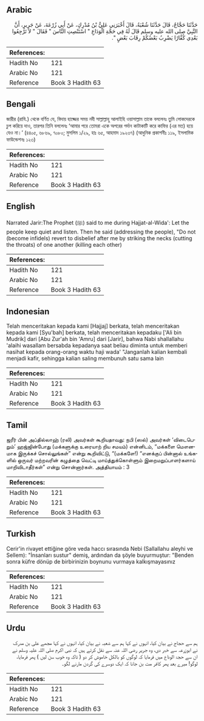 ## Arabic


<div dir="rtl" lang="ar" style={{fontSize:'larger',backgroundColor:'#f8f9fa',padding:20}}>
حَدَّثَنَا حَجَّاجٌ، قَالَ حَدَّثَنَا شُعْبَةُ، قَالَ أَخْبَرَنِي عَلِيُّ بْنُ مُدْرِكٍ، عَنْ أَبِي زُرْعَةَ، عَنْ جَرِيرٍ، أَنَّ النَّبِيَّ صلى الله عليه وسلم قَالَ لَهُ فِي حَجَّةِ الْوَدَاعِ ‏"‏ اسْتَنْصِتِ النَّاسَ ‏"‏ فَقَالَ ‏"‏ لاَ تَرْجِعُوا بَعْدِي كُفَّارًا يَضْرِبُ بَعْضُكُمْ رِقَابَ بَعْضٍ ‏"‏‏.‏
</div>
<div style={{backgroundColor:'#f8f9fa',padding:20, marginBottom: 10}}><table> <thead> <tr> <th>References:</th> <th></th> </tr> </thead> <tbody><tr><td>Hadith No</td><td>121</td></tr><tr><td>Arabic No</td><td>121</td></tr><tr><td>Reference</td><td>Book 3 Hadith 63</td></tr></tbody></table></div>

## Bengali


<div dir="ltr" lang="bn" style={{fontSize:'larger',backgroundColor:'#f8f9fa',padding:20}}>
জারীর (রাযি.) থেকে বর্ণিত যে, বিদায় হাজ্জের সময় নবী সাল্লাল্লাহু আলাইহি ওয়াসাল্লাম তাকে বললেনঃ তুমি লোকদেরকে চুপ করিয়ে দাও, তারপর তিনি বললেনঃ ‘আমার পরে তোমরা একে অপরের গর্দান কাটাকাটি করে কাফির (এর মত) হয়ে যেও না।’ (৪৪০৫, ৬৮৬৯, ৭০৮০; মুসলিম ১/২৯, হাঃ ৬৫, আহমাদ ১৯২৩৭) (আধুনিক প্রকাশনীঃ ১১৯, ইসলামিক ফাউন্ডেশনঃ ১২৩)
</div>
<div style={{backgroundColor:'#f8f9fa',padding:20, marginBottom: 10}}><table> <thead> <tr> <th>References:</th> <th></th> </tr> </thead> <tbody><tr><td>Hadith No</td><td>121</td></tr><tr><td>Arabic No</td><td>121</td></tr><tr><td>Reference</td><td>Book 3 Hadith 63</td></tr></tbody></table></div>

## English


<div dir="ltr" lang="en" style={{fontSize:'larger',backgroundColor:'#f8f9fa',padding:20}}>
Narrated Jarir:The Prophet (ﷺ) said to me during Hajjat-al-Wida': Let the people keep quiet and listen. Then he said (addressing the people), "Do not (become infidels) revert to disbelief after me by striking the necks (cutting the throats) of one another (killing each other)
</div>
<div style={{backgroundColor:'#f8f9fa',padding:20, marginBottom: 10}}><table> <thead> <tr> <th>References:</th> <th></th> </tr> </thead> <tbody><tr><td>Hadith No</td><td>121</td></tr><tr><td>Arabic No</td><td>121</td></tr><tr><td>Reference</td><td>Book 3 Hadith 63</td></tr></tbody></table></div>

## Indonesian


<div dir="ltr" lang="id" style={{fontSize:'larger',backgroundColor:'#f8f9fa',padding:20}}>
Telah menceritakan kepada kami [Hajjaj] berkata, telah menceritakan kepada kami [Syu'bah] berkata, telah menceritakan kepadaku ['Ali bin Mudrik] dari [Abu Zur'ah bin 'Amru] dari [Jarir], bahwa Nabi shallallahu 'alaihi wasallam bersabda kepadanya saat beliau diminta untuk memberi nasihat kepada orang-orang waktu haji wada' "Janganlah kalian kembali menjadi kafir, sehingga kalian saling membunuh satu sama lain
</div>
<div style={{backgroundColor:'#f8f9fa',padding:20, marginBottom: 10}}><table> <thead> <tr> <th>References:</th> <th></th> </tr> </thead> <tbody><tr><td>Hadith No</td><td>121</td></tr><tr><td>Arabic No</td><td>121</td></tr><tr><td>Reference</td><td>Book 3 Hadith 63</td></tr></tbody></table></div>

## Tamil


<div dir="ltr" lang="ta" style={{fontSize:'larger',backgroundColor:'#f8f9fa',padding:20}}>
ஜரீர் பின் அப்தில்லாஹ் (ரலி) அவர்கள் கூறியதாவது: நபி (ஸல்) அவர்கள் ‘விடைபெறும்’ ஹஜ்ஜின்போது (மக்களுக்கு உரையாற் றிய சமயம்) என்னிடம், “மக்களை மௌனமாக இருக்கச் சொல்லுங்கள்” என்று கூறிவிட்டு, “(மக்களே!) “எனக்குப் பின்னால் உங்களில் ஒருவர் மற்றவரின் கழுத்தை வெட்டி மாய்த்துக்கொள்ளும் இறைமறுப்பாளர்களாய் மாறிவிடாதீர்கள்” என்று சொன்னார்கள். அத்தியாயம் : 3
</div>
<div style={{backgroundColor:'#f8f9fa',padding:20, marginBottom: 10}}><table> <thead> <tr> <th>References:</th> <th></th> </tr> </thead> <tbody><tr><td>Hadith No</td><td>121</td></tr><tr><td>Arabic No</td><td>121</td></tr><tr><td>Reference</td><td>Book 3 Hadith 63</td></tr></tbody></table></div>

## Turkish


<div dir="ltr" lang="tr" style={{fontSize:'larger',backgroundColor:'#f8f9fa',padding:20}}>
Cerir'in rivayet ettiğine göre veda haccı sırasında Nebi (Sallallahu aleyhi ve Sellem): "İnsanları sustur" demiş, ardından da şöyle bu­yurmuştur: "Benden sonra küfre dönüp de birbirinizin boynunu vurmaya kalkışmayasınız
</div>
<div style={{backgroundColor:'#f8f9fa',padding:20, marginBottom: 10}}><table> <thead> <tr> <th>References:</th> <th></th> </tr> </thead> <tbody><tr><td>Hadith No</td><td>121</td></tr><tr><td>Arabic No</td><td>121</td></tr><tr><td>Reference</td><td>Book 3 Hadith 63</td></tr></tbody></table></div>

## Urdu


<div dir="rtl" lang="ur" style={{fontSize:'larger',backgroundColor:'#f8f9fa',padding:20}}>
ہم سے حجاج نے بیان کیا، انہوں نے کہا ہم سے شعبہ نے بیان کیا، انہوں نے کہا مجھے علی بن مدرک نے ابوزرعہ سے خبر دی، وہ جریر رضی اللہ عنہ سے نقل کرتے ہیں کہ نبی اکرم صلی اللہ علیہ وسلم نے ان سے حجۃ الوداع میں فرمایا کہ لوگوں کو بالکل خاموش کر دو ( تاکہ وہ خوب سن لیں ) پھر فرمایا، لوگو! میرے بعد پھر کافر مت بن جانا کہ ایک دوسرے کی گردن مارنے لگو۔
</div>
<div style={{backgroundColor:'#f8f9fa',padding:20, marginBottom: 10}}><table> <thead> <tr> <th>References:</th> <th></th> </tr> </thead> <tbody><tr><td>Hadith No</td><td>121</td></tr><tr><td>Arabic No</td><td>121</td></tr><tr><td>Reference</td><td>Book 3 Hadith 63</td></tr></tbody></table></div>